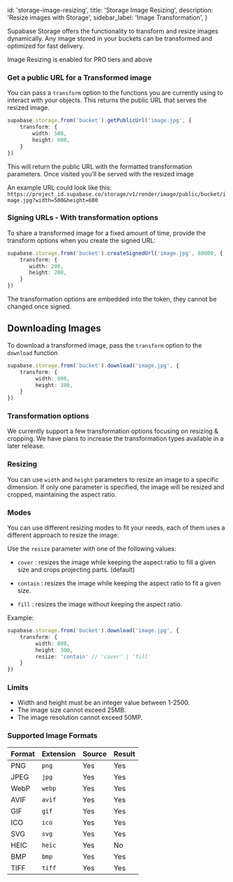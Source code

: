 
  id: 'storage-image-resizing',
  title: 'Storage Image Resizing',
  description: 'Resize images with Storage',
  sidebar_label: 'Image Transformation',
}

Supabase Storage offers the functionality to transform and resize images dynamically. Any image stored in your buckets can be transformed and optimized for fast delivery.

<Admonition type="note">
    Image Resizing is enabled for PRO tiers and above
</Admonition>

### Get a public URL for a Transformed image

You can pass a `transform` option to the functions you are currently using to interact with your objects. This returns the public URL that serves the resized image.

```ts
supabase.storage.from('bucket').getPublicUrl('image.jpg', {
    transform: {
        width: 500,
        height: 600,
    }
})
```

This will return the public URL with the formatted transformation parameters.
Once visited you’ll be served with the resized image

An example URL could look like this:
`https://project_id.supabase.co/storage/v1/render/image/public/bucket/image.jpg?width=500&height=600`


### Signing URLs - With transformation options

To share a transformed image for a fixed amount of time, provide the transform options when you create the signed URL:

```ts
supabase.storage.from('bucket').createSignedUrl('image.jpg', 60000, {
    transform: {
       width: 200,
       height: 200,
    }
})
```

The transformation options are embedded into the token, they cannot be changed once signed.

## Downloading Images

To download a transformed image, pass the `transform` option to the `download` function

```ts
supabase.storage.from('bucket').download('image.jpg', {
    transform: {
         width: 800,
         height: 300,
    }
})
```

### Transformation options

We currently support a few transformation options focusing on resizing & cropping.
We have plans to increase the transformation types available in a later release.

### Resizing

You can use `width` and `height` parameters to resize an image to a specific dimension. If only one parameter is specified, the image will be resized and cropped, maintaining the aspect ratio.

### Modes

You can use different resizing modes to fit your needs, each of them uses a different approach to resize the image:

Use the `resize` parameter with one of the following values:

- `cover` : resizes the image while keeping the aspect ratio to fill a given size and crops projecting parts. (default)

- `contain` : resizes the image while keeping the aspect ratio to fit a given size.

- `fill` : resizes the image without keeping the aspect ratio.

Example:

```ts
supabase.storage.from('bucket').download('image.jpg', {
    transform: {
         width: 800,
         height: 300,
         resize: 'contain' // 'cover' | 'fill'
    }
})
```

### Limits

- Width and height must be an integer value between 1-2500.
- The image size cannot exceed 25MB.
- The image resolution cannot exceed 50MP.

### Supported Image Formats

| Format | Extension | Source | Result |
| -------|-----------|--------|--------|
| PNG    | `png`     | Yes    | Yes    |
| JPEG   | `jpg`     | Yes    | Yes    |
| WebP   | `webp`    | Yes    | Yes    |
| AVIF   | `avif`    | Yes    | Yes    |
| GIF    | `gif`     | Yes    | Yes    |
| ICO    | `ico`     | Yes    | Yes    |
| SVG    | `svg`     | Yes    | Yes    |
| HEIC   | `heic`    | Yes    | No     |
| BMP    | `bmp`     | Yes    | Yes    |
| TIFF   | `tiff`    | Yes    | Yes    |


